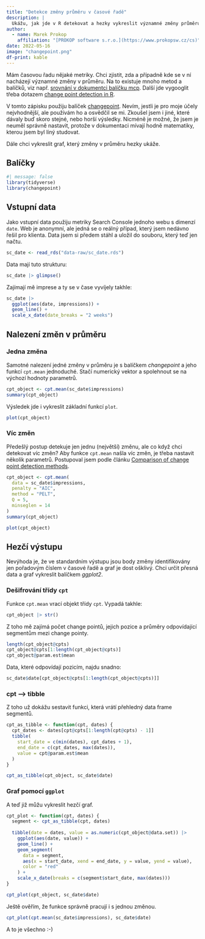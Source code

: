 ```yaml
---
title: "Detekce změny průměru v časové řadě"
description: |
  Ukážu, jak jde v R detekovat a hezky vykreslit významné změny průměru v časové řadě. Za příklad mi poslouží imprese ze Search Console.
author:
  - name: Marek Prokop
    affiliation: "[PROKOP software s.r.o.](https://www.prokopsw.cz/cs)"
date: 2022-05-16
image: "changepoint.png"
df-print: kable
---
```


Mám časovou řadu nějaké metriky. Chci zjistit, zda a případně kde se v ní nacházejí významné změny v průměru. Na to existuje mnoho metod a balíčků, viz např. [srovnání v dokumentci balíčku mcp](https://lindeloev.github.io/mcp/articles/packages.html). Další jde vygooglit třeba dotazem [change point detection in R](https://www.google.com/search?q=change+point+detection+in+R).

V tomto zápisku použiju balíček [changepoint](https://cran.r-project.org/web/packages/changepoint/changepoint.pdf). Nevím, jestli je pro moje účely nejvhodnější, ale používám ho a osvědčil se mi. Zkoušel jsem i jiné, které dávaly buď skoro stejné, nebo horší výsledky. Nicméně je možné, že jsem je neuměl správně nastavit, protože v dokumentaci mívají hodně matematiky, kterou jsem byl líný studovat.

Dále chci vykreslit graf, který změny v průměru hezky ukáže.

## Balíčky

```r
#| message: false
library(tidyverse)
library(changepoint)
```


## Vstupní data

Jako vstupní data použiju metriky Search Console jednoho webu s dimenzí `date`. Web je anonymní, ale jedná se o reálný případ, který jsem nedávno řešil pro klienta. Data jsem si předem stáhl a uložil do souboru, který teď jen načtu.

```r
sc_date <- read_rds("data-raw/sc_date.rds")
```

Data mají tuto strukturu:

```r
sc_date |> glimpse()
```

Zajímají mě imprese a ty se v čase vyvíjely takhle:

```r
sc_date |> 
  ggplot(aes(date, impressions)) +
  geom_line() +
  scale_x_date(date_breaks = "2 weeks")
```

## Nalezení změn v průměru

### Jedna změna

Samotné nalezení jedné změny v průměru je s balíčkem *changepoint* a jeho funkcí `cpt.mean` jednoduché. Stačí numerický vektor a spolehnout se na výchozí hodnoty parametrů.

```r
cpt_object <- cpt.mean(sc_date$impressions)
summary(cpt_object)
```

Výsledek jde i vykreslit základní funkcí `plot`.

```r
plot(cpt_object)
```

### Víc změn

Předešlý postup detekuje jen jednu (největší) změnu, ale co když chci detekovat víc změn? Aby funkce `cpt.mean` našla víc změn, je třeba nastavit několik parametrů. Postupoval jsem podle článku [Comparison of change point detection methods](https://www.marinedatascience.co/blog/2019/09/28/comparison-of-change-point-detection-methods/).

```r
cpt_object <- cpt.mean(
  data = sc_date$impressions,
  penalty = "AIC",
  method = "PELT",
  Q = 5,
  minseglen = 14
)
summary(cpt_object)
```

```r
plot(cpt_object)
```

## Hezčí výstupu

Nevýhoda je, že ve standardním výstupu jsou body změny identifikovány jen pořadovým číslem v časové řadě a graf je dost ošklivý. Chci určit přesná data a graf vykreslit balíčkem *ggplot2*.

### Dešifrování třídy `cpt`

Funkce `cpt.mean` vrací objekt třídy `cpt`. Vypadá takhle:

```r
cpt_object |> str()
```

Z toho mě zajímá počet change pointů, jejich pozice a průměry odpovídající segmentům mezi change pointy.

```r
length(cpt_object@cpts)
cpt_object@cpts[1:length(cpt_object@cpts)]
cpt_object@param.est$mean
```

Data, které odpovídají pozicím, najdu snadno:

```r
sc_date$date[cpt_object@cpts[1:length(cpt_object@cpts)]]
```

### cpt --> tibble

Z toho už dokážu sestavit funkci, která vrátí přehledný data frame segmentů.

```r
cpt_as_tibble <- function(cpt, dates) {
  cpt_dates <- dates[cpt@cpts[1:length(cpt@cpts) - 1]]
  tibble(
    start_date = c(min(dates), cpt_dates + 1),
    end_date = c(cpt_dates, max(dates)),
    value = cpt@param.est$mean
  )
}

cpt_as_tibble(cpt_object, sc_date$date)
```

### Graf pomocí `ggplot`

A teď již můžu vykreslit hezčí graf.

```r
cpt_plot <- function(cpt, dates) {
  segment <- cpt_as_tibble(cpt, dates)
  
  tibble(date = dates, value = as.numeric(cpt_object@data.set)) |> 
    ggplot(aes(date, value)) +
    geom_line() +
    geom_segment(
      data = segment,
      aes(x = start_date, xend = end_date, y = value, yend = value), 
      color = "red"
    ) +
    scale_x_date(breaks = c(segment$start_date, max(dates)))
}

cpt_plot(cpt_object, sc_date$date)
```

Ještě ověřím, že funkce správně pracují i s jednou změnou.

```r
cpt_plot(cpt.mean(sc_date$impressions), sc_date$date)
```

A to je všechno :-)

